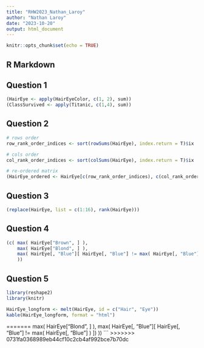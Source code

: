 ```yaml
---
title: "RHW2023_Nathan_Laroy"
author: "Nathan Laroy"
date: "2023-10-20"
output: html_document
---
```


```r
knitr::opts_chunk$set(echo = TRUE)
```

## R Markdown

## Question 1
```r
(HairEye <- apply(HairEyeColor, c(1, 2), sum))
(ClassSurvived <- apply(Titanic, c(1,4), sum))
```

## Question 2
```r
# rows order
row_rank_order_indices <- sort(rowSums(HairEye), index.return = T)$ix

# cols order
col_rank_order_indices <- sort(colSums(HairEye), index.return = T)$ix

# re-ordered matrix
(HairEye_ordered <- HairEye[c(row_rank_order_indices), c(col_rank_order_indices)])
```

## Question 3
```r
(replace(HairEye, list = c(1:16), rank(HairEye)))
```

## Question 4
```r
(c( max( HairEye["Brown", ] ),
    max( HairEye["Blond", ] ), 
    max( HairEye[, "Blue"][ HairEye[, "Blue"] != max( HairEye[, "Blue"] ) ])
    ))
```

## Question 5
```r
library(reshape2)
library(knitr)

HairEye_longform <- melt(HairEye, id = c("Hair", "Eye"))
kable(HairEye_longform, format = "html")
```
=======
    max( HairEye["Blond", ] ), 
    max( HairEye[, "Blue"][ HairEye[, "Blue"] != max( HairEye[, "Blue"] ) ])
    ))
```
>>>>>>> 0731fa0368989eb44cf10c2cb4af992bce7b70dc
